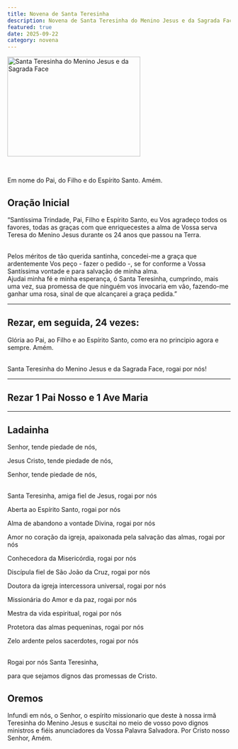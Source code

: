 ```yaml
---
title: Novena de Santa Teresinha
description: Novena de Santa Teresinha do Menino Jesus e da Sagrada Face
featured: true
date: 2025-09-22
category: novena
---
```


<Image
  src="/images/sta-teresinha.jpg"
  width="300"
  height="225"
  alt="Santa Teresinha do Menino Jesus e da Sagrada Face"
  priority="true"
/>

<Br />

Em nome do Pai, do Filho e do Espírito Santo. Amém.

## Oração Inicial

“Santíssima Trindade, Pai, Filho e Espírito Santo, eu Vos agradeço todos os
favores, todas as graças com que enriquecestes a alma de Vossa serva Teresa do
Menino Jesus durante os 24 anos que passou na Terra.

<Br />
Pelos méritos de tão querida santinha, concedei-me a graça que ardentemente Vos
peço - fazer o pedido -, se for conforme a Vossa Santíssima vontade e para
salvação de minha alma.
<Br />
Ajudai minha fé e minha esperança, ó Santa Teresinha, cumprindo, mais uma vez,
sua promessa de que ninguém vos invocaria em vão, fazendo-me ganhar uma rosa,
sinal de que alcançarei a graça pedida.”

---

## Rezar, em seguida, 24 vezes:

Glória ao Pai, ao Filho e ao Espírito Santo, como era no principio agora e sempre. Amém.

<br />
Santa Teresinha do Menino Jesus e da Sagrada Face, rogai por nós!

---

## Rezar 1 Pai Nosso e 1 Ave Maria

---

## Ladainha

Senhor, tende piedade de nós,

Jesus Cristo, tende piedade de nós,

Senhor, tende piedade de nós,

<br />
Santa Teresinha, amiga fiel de Jesus, rogai por nós

Aberta ao Espírito Santo, rogai por nós

Alma de abandono a vontade Divina, rogai por nós

Amor no coração da igreja, apaixonada pela salvação das almas, rogai por nós

Conhecedora da Misericórdia, rogai por nós

Discípula fiel de São João da Cruz, rogai por nós

Doutora da igreja intercessora universal, rogai por nós

Missionária do Amor e da paz, rogai por nós

Mestra da vida espiritual, rogai por nós

Protetora das almas pequeninas, rogai por nós

Zelo ardente pelos sacerdotes, rogai por nós

<br />
Rogai por nós Santa Teresinha,

para que sejamos dignos das promessas de Cristo.

## Oremos

Infundi em nós, o Senhor, o espírito missionario que deste à nossa irmã Teresinha do Menino Jesus e suscitai no meio de vosso povo dignos ministros e fiéis anunciadores da Vossa Palavra Salvadora. Por Cristo nosso Senhor, Amém.
